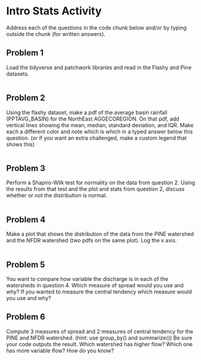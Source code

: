 # Intro Stats Activity {#statsactivity}

Address each of the questions in the code chunk below and/or by typing outside the chunk (for written answers).

## Problem 1
Load the tidyverse and patchwork libraries and read in the Flashy and Pine datasets.

```r

```

## Problem 2
Using the flashy dataset, make a pdf of the average basin rainfall (PPTAVG_BASIN) for the NorthEast AGGECOREGION. On that pdf, add vertical lines showing the mean, median, standard deviation, and IQR. Make each a different color and note which is which in a typed answer below this question. (or if you want an extra challenged, make a custom legend that shows this)

```r

```

## Problem 3
Perform a Shapiro-Wilk test for normality on the data from question 2. Using the results from that test and the plot and stats from question 2, discuss whether or not the distribution is normal.

```r
```

## Problem 4
Make a plot that shows the distribution of the data from the PINE watershed and the NFDR watershed (two pdfs on the same plot). Log the x axis.

```r

```

## Problem 5
You want to compare how variable the discharge is in each of the watersheds in question 4. Which measure of spread would you use and why? If you wanted to measure the central tendency which measure would you use and why?

## Problem 6
Compute 3 measures of spread and 2 measures of central tendency for the PINE and NFDR watershed. (hint: use group_by() and summarize()) Be sure your code outputs the result. Which watershed has higher flow? Which one has more variable flow? How do you know?
```r

```

